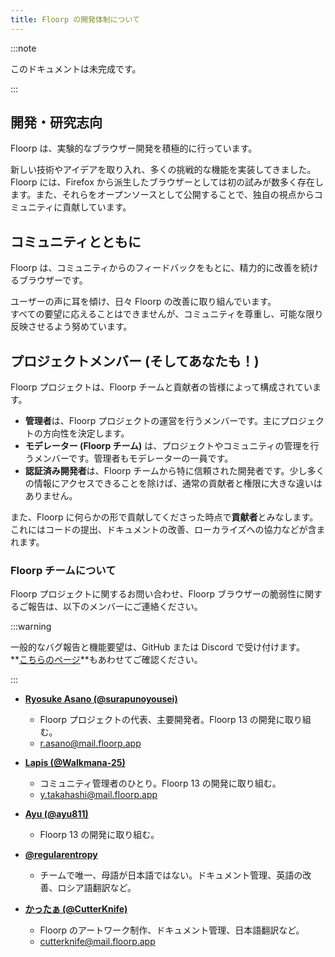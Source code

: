 ```yaml
---
title: Floorp の開発体制について
---
```



:::note

このドキュメントは未完成です。

:::

## 開発・研究志向

Floorp は、実験的なブラウザー開発を積極的に行っています。

新しい技術やアイデアを取り入れ、多くの挑戦的な機能を実装してきました。\
Floorp には、Firefox から派生したブラウザーとしては初の試みが数多く存在します。また、それらをオープンソースとして公開することで、独自の視点からコミュニティに貢献しています。

## コミュニティとともに

Floorp は、コミュニティからのフィードバックをもとに、精力的に改善を続けるブラウザーです。

ユーザーの声に耳を傾け、日々 Floorp の改善に取り組んでいます。\
すべての要望に応えることはできませんが、コミュニティを尊重し、可能な限り反映させるよう努めています。

## プロジェクトメンバー (そしてあなたも！)

Floorp プロジェクトは、Floorp チームと貢献者の皆様によって構成されています。

- **管理者**は、Floorp プロジェクトの運営を行うメンバーです。主にプロジェクトの方向性を決定します。
- **モデレーター (Floorp チーム)** は、プロジェクトやコミュニティの管理を行うメンバーです。管理者もモデレーターの一員です。
- **認証済み開発者**は、Floorp チームから特に信頼された開発者です。少し多くの情報にアクセスできることを除けば、通常の貢献者と権限に大きな違いはありません。

また、Floorp に何らかの形で貢献してくださった時点で**貢献者**とみなします。これにはコードの提出、ドキュメントの改善、ローカライズへの協力などが含まれます。

### Floorp チームについて

Floorp プロジェクトに関するお問い合わせ、Floorp ブラウザーの脆弱性に関するご報告は、以下のメンバーにご連絡ください。

:::warning

一般的なバグ報告と機能要望は、GitHub または Discord で受け付けます。\
**[こちらのページ](/docs/other/issue-checklist)**もあわせてご確認ください。

:::

- [**Ryosuke Asano (@surapunoyousei)**](https://github.com/surapunoyousei)
  - Floorp プロジェクトの代表、主要開発者。Floorp 13 の開発に取り組む。
  - [r.asano@mail.floorp.app](mailto:r.asano@mail.floorp.app)

- [**Lapis (@Walkmana-25)**](https://github.com/Walkmana-25)
  - コミュニティ管理者のひとり。Floorp 13 の開発に取り組む。
  - [y.takahashi@mail.floorp.app](mailto:y.takahashi@mail.floorp.app)

- [**Ayu (@ayu811)**](https://github.com/ayu811)
  - Floorp 13 の開発に取り組む。

- [**@regularentropy**](https://github.com/regularentropy)
  - チームで唯一、母語が日本語ではない。ドキュメント管理、英語の改善、ロシア語翻訳など。

- [**かったぁ (@CutterKnife)**](https://github.com/CutterKnife)
  - Floorp のアートワーク制作、ドキュメント管理、日本語翻訳など。
  - [cutterknife@mail.floorp.app](mailto:cutterknife@mail.floorp.app)

<Support />
